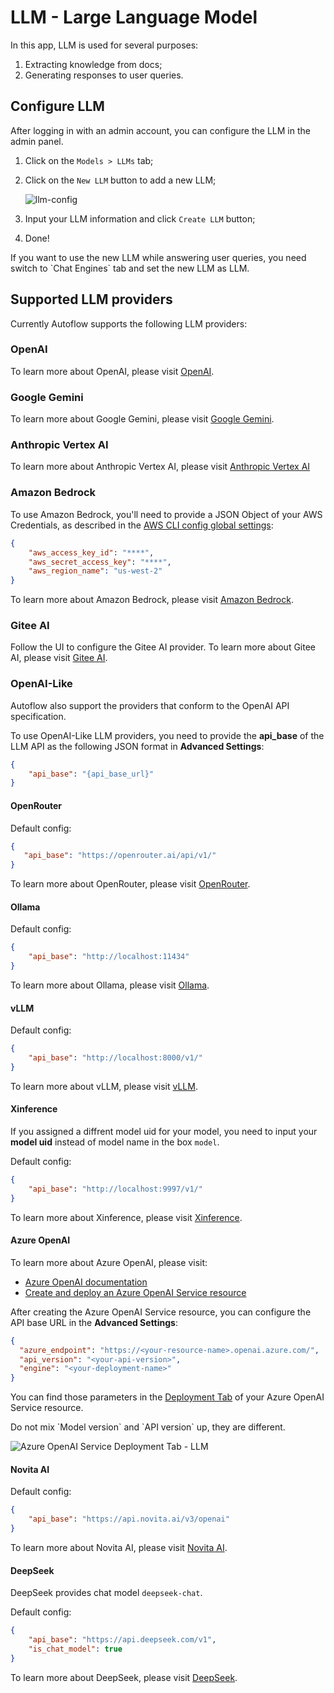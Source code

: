 # LLM - Large Language Model

In this app, LLM is used for several purposes:
1. Extracting knowledge from docs;
2. Generating responses to user queries.

## Configure LLM

After logging in with an admin account, you can configure the LLM in the admin panel.

1. Click on the `Models > LLMs` tab;
2. Click on the `New LLM` button to add a new LLM;

    ![llm-config](https://github.com/user-attachments/assets/993eec34-a99a-4acf-b4b7-a4ee8e28e3d5 "LLM Config")

3. Input your LLM information and click `Create LLM` button;
4. Done!


<Callout>
If you want to use the new LLM while answering user queries, you need switch to `Chat Engines` tab and set the new LLM as LLM.
</Callout>

## Supported LLM providers

Currently Autoflow supports the following LLM providers:

### OpenAI

To learn more about OpenAI, please visit [OpenAI](https://platform.openai.com/).

### Google Gemini

To learn more about Google Gemini, please visit [Google Gemini](https://gemini.google.com/).

### Anthropic Vertex AI

To learn more about Anthropic Vertex AI, please visit [Anthropic Vertex AI](https://cloud.google.com/vertex-ai/generative-ai/docs/partner-models/use-claude)

### Amazon Bedrock

To use Amazon Bedrock, you'll need to provide a JSON Object of your AWS Credentials, as described in the [AWS CLI config global settings](https://docs.aws.amazon.com/cli/latest/userguide/cli-configure-files.html#cli-configure-files-global):

```json
{
    "aws_access_key_id": "****",
    "aws_secret_access_key": "****",
    "aws_region_name": "us-west-2"
}
```

To learn more about Amazon Bedrock, please visit [Amazon Bedrock](https://aws.amazon.com/bedrock/).

### Gitee AI

Follow the UI to configure the Gitee AI provider. To learn more about Gitee AI, please visit [Gitee AI](https://ai.gitee.com/serverless-api).

### OpenAI-Like

Autoflow also support the providers that conform to the OpenAI API specification.

To use OpenAI-Like LLM providers, you need to provide the **api_base** of the LLM API as the following JSON format in **Advanced Settings**:

```json
{
    "api_base": "{api_base_url}"
}
```

#### OpenRouter

Default config:

```json
{
   "api_base": "https://openrouter.ai/api/v1/"
}
```

To learn more about OpenRouter, please visit [OpenRouter](https://openrouter.ai/).

<!-- #### ZhipuAI BigModel

Default config:

```json
{
    "api_base": "https://open.bigmodel.cn/api/paas/v4/",
    "is_chat_model": true
}
```

To learn more about BigModel, please visit [BigModel](https://open.bigmodel.cn/). -->

#### Ollama

Default config:

```json
{
    "api_base": "http://localhost:11434"
}
```

To learn more about Ollama, please visit [Ollama](https://ollama.com/).

#### vLLM

Default config:

```json
{
    "api_base": "http://localhost:8000/v1/"
}
```

To learn more about vLLM, please visit [vLLM](https://docs.vllm.ai/en/stable/).

#### Xinference

If you assigned a diffrent model uid for your model, you need to input your **model uid** instead of model name in the box `model`.

Default config:

```json
{
    "api_base": "http://localhost:9997/v1/"
}
```

To learn more about Xinference, please visit [Xinference](https://inference.readthedocs.io/en/latest/).


#### Azure OpenAI

To learn more about Azure OpenAI, please visit:

- [Azure OpenAI documentation](https://learn.microsoft.com/en-us/azure/ai-services/openai/reference)
- [Create and deploy an Azure OpenAI Service resource](https://learn.microsoft.com/en-us/azure/ai-services/openai/how-to/create-resource?pivots=web-portal)

After creating the Azure OpenAI Service resource, you can configure the API base URL in the **Advanced Settings**:

```json
{
  "azure_endpoint": "https://<your-resource-name>.openai.azure.com/",
  "api_version": "<your-api-version>",
  "engine": "<your-deployment-name>"
}
```

You can find those parameters in the [Deployment Tab](https://ai.azure.com/resource/deployments) of your Azure OpenAI Service resource.

<Callout>
Do not mix `Model version` and `API version` up, they are different.
</Callout>

![Azure OpenAI Service Deployment Tab - LLM](https://github.com/user-attachments/assets/158f845c-5f38-40d7-b66a-8528d7df178e)

#### Novita AI

Default config:

```json
{
    "api_base": "https://api.novita.ai/v3/openai"
}
```

To learn more about Novita AI, please visit [Novita AI](https://novita.ai/).

#### DeepSeek

DeepSeek provides chat model `deepseek-chat`.

Default config:

```json
{
    "api_base": "https://api.deepseek.com/v1",
    "is_chat_model": true
}
```

To learn more about DeepSeek, please visit [DeepSeek](https://www.deepseek.com/).
